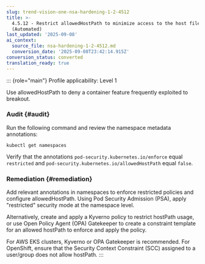 ```yaml
---
slug: trend-vision-one-nsa-hardening-1-2-4512
title: >-
  4.5.12 - Restrict allowedHostPath to minimize access to the host file system
  (Automated)
last_updated: '2025-09-08'
ai_context:
  source_file: nsa-hardening-1-2-4512.md
  conversion_date: '2025-09-08T23:42:14.915Z'
conversion_status: converted
translation_ready: true
---
```


::: {role="main"}
Profile applicability: Level 1

Use allowedHostPath to deny a container feature frequently exploited to breakout.

### Audit {#audit}

Run the following command and review the namespace metadata annotations:

``` codeblock
kubectl get namespaces
```

Verify that the annotations `pod-security.kubernetes.io/enforce` equal `restricted` and `pod-security.kubernetes.io/allowedHostPath` equal `false`.

### Remediation {#remediation}

Add relevant annotations in namespaces to enforce restricted policies and configure allowedHostPath. Using Pod Security Admission (PSA), apply "restricted" security mode at the namespace level.

Alternatively, create and apply a Kyverno policy to restrict hostPath usage, or use Open Policy Agent (OPA) Gatekeeper to create a constraint template for an allowed hostPath to enforce and apply the policy.

For AWS EKS clusters, Kyverno or OPA Gatekeeper is recommended. For OpenShift, ensure that the Security Context Constraint (SCC) assigned to a user/group does not allow hostPath.
:::
